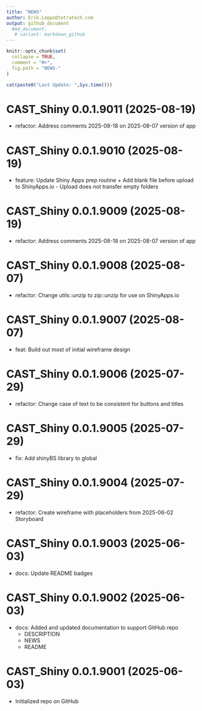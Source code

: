 ```yaml
---
title: "NEWS"
author: Erik.Leppo@tetratech.com
output: github_document
  #md_document:
   # variant: markdown_github
---
```


<!-- NEWS.md is generated from NEWS.Rmd. Please edit that file -->

```r
knitr::opts_chunk$set(
  collapse = TRUE,
  comment = "#>",
  fig.path = "NEWS-"
)
```

```r
cat(paste0("Last Update: ",Sys.time()))
```

# CAST_Shiny 0.0.1.9011 (2025-08-19)

* refactor: Address comments 2025-08-18 on 2025-08-07 version of app

# CAST_Shiny 0.0.1.9010 (2025-08-19)

* feature: Update Shiny Apps prep routine
		+ Add blank file before upload to ShinyApps.io
		    - Upload does not transfer empty folders

# CAST_Shiny 0.0.1.9009 (2025-08-19)

* refactor: Address comments 2025-08-18 on 2025-08-07 version of app

# CAST_Shiny 0.0.1.9008 (2025-08-07)

* refactor: Change utils::unzip to zip::unzip for use on ShinyApps.io

# CAST_Shiny 0.0.1.9007 (2025-08-07)

* feat: Build out most of initial wireframe design

# CAST_Shiny 0.0.1.9006 (2025-07-29)

* refactor: Change case of text to be consistent for buttons and titles

# CAST_Shiny 0.0.1.9005 (2025-07-29)

* fix: Add shinyBS library to global

# CAST_Shiny 0.0.1.9004 (2025-07-29)

+ refactor: Create wireframe with placeholders from 2025-06-02 Storyboard

# CAST_Shiny 0.0.1.9003 (2025-06-03)
+ docs: Update README badges

# CAST_Shiny 0.0.1.9002 (2025-06-03)
+ docs: Added and updated documentation to support GitHub repo
    - DESCRIPTION
    - NEWS
    - README

# CAST_Shiny 0.0.1.9001 (2025-06-03)
+ Initialized repo on GitHub
